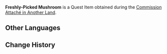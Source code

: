 {{Item Infobox
|id           = 101955
|image        = Item Mushroom.png
|type         = Quest Items
|quality      = 
|description  = Mushrooms collected at the location designated by [[Hanbei]]. Although these mushrooms grow on tree trunks, they don't look special at all. They aren't going to cause any trouble, aren't they?
|source1      = [[Attaché in Another Land]]
|related_type = Variant
|related_item = Mushroom
}}
'''Freshly-Picked Mushroom''' is a Quest Item obtained during the [[Commission]] [[Attaché in Another Land]].

==Other Languages==
{{Other Languages
|default_hidden = 1
|en      = Freshly-Picked Mushroom
|zhs     = 原产地的新鲜蘑菇
|zhs_rm  = Yuánchǎndì de Xīnxiān Mógū
|zht     = 原產地的新鮮蘑菇
|zht_rm  = Yuánchǎndì de Xīnxiān Mógū
|ja      = 採れたての新鮮キノコ
|ja_rm   = Toretate no Shinsen Kinoko
|ko      = 원산지의 신선한 버섯
|ko_rm   = Wonsanji-ui Sinseonhan Beoseot
|es      = Champiñón recién recogido
|fr      = Champignon fraîchement récolté
|ru      = Свежесобранные грибы
|th      = Mushroom สด ๆ จากถิ่นกำเนิด
|th_rm   = 
|vi      = Nấm Tươi Mới Hái
|de      = Frisch gesammelter Pilz
|id      = Jamur Petik Segar
|pt      = Cogumelo Recém-Colhido
|tr      = Yeni Toplanmış Mantar
|it      = Funghi appena colti
}}

==Change History==
{{Change History|3.0}}
<!--
==References==
{{Reflist}}
-->